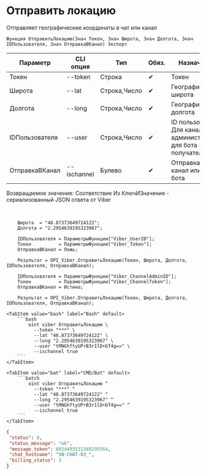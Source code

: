 ﻿---
sidebar_position: 5
description: Отправить локацию и другие функции для работы с Viber в Открытом пакете интеграций - бесплатной open-source библиотеке интеграций для 1С:Предприятие 8, OneScript и CLI
keywords: [1C, 1С, 1С:Предприятие, 1С:Предприятие 8.3, API, Интеграция, Сервисы, Обмен, OneScript, CLI, Viber]
---


# Отправить локацию
 Отправляет географические координаты в чат или канал



`Функция ОтправитьЛокацию(Знач Токен, Знач Широта, Знач Долгота, Знач IDПользователя, Знач ОтправкаВКанал) Экспорт`

  | Параметр | CLI опция | Тип | Обяз. | Назначение |
  |-|-|-|-|-|
  | Токен | --token | Строка | &#x2714; | Токен |
  | Широта | --lat | Строка,Число | &#x2714; | Географическая широта |
  | Долгота | --long | Строка,Число | &#x2714; | Географическая долгота |
  | IDПользователя | --user | Строка,Число | &#x2714; | ID пользователя. Для канала > администратора, для бота > получателя |
  | ОтправкаВКанал | --ischannel | Булево | &#x2714; | Отправка в канал или в чат бота |

  
  Возвращаемое значение:   Соответствие Из КлючИЗначение - сериализованный JSON ответа от Viber

<br/>




```bsl title="Пример использования для 1С:Предприятие/OneScript"
    Широта  = "48.87373649724122";
    Долгота = "2.2954639195323967";

    IDПользователя = ПараметрыФункции["Viber_UserID"];
    Токен          = ПараметрыФункции["Viber_Token"];
    ОтправкаВКанал = Ложь;

    Результат = OPI_Viber.ОтправитьЛокацию(Токен, Широта, Долгота, IDПользователя, ОтправкаВКанал);

    IDПользователя = ПараметрыФункции["Viber_ChannelAdminID"];
    Токен          = ПараметрыФункции["Viber_ChannelToken"];
    ОтправкаВКанал = Истина;

    Результат = OPI_Viber.ОтправитьЛокацию(Токен, Широта, Долгота, IDПользователя, ОтправкаВКанал);
```
    

 <Tabs>
  
    <TabItem value="bash" label="Bash" default>
        ```bash
            oint viber ОтправитьЛокацию \
              --token "***" \
              --lat "48.87373649724122" \
              --long "2.2954639195323967" \
              --user "tMNGhftyUPrB3r1lD+bT4g==" \
              --ischannel true
        ```
    </TabItem>
  
    <TabItem value="bat" label="CMD/Bat" default>
        ```batch
            oint viber ОтправитьЛокацию ^
              --token "***" ^
              --lat "48.87373649724122" ^
              --long "2.2954639195323967" ^
              --user "tMNGhftyUPrB3r1lD+bT4g==" ^
              --ischannel true
        ```
    </TabItem>
</Tabs>


```json title="Результат"
{
 "status": 0,
 "status_message": "ok",
 "message_token": 6024493531369195564,
 "chat_hostname": "SN-CHAT-03_",
 "billing_status": 3
}
```
